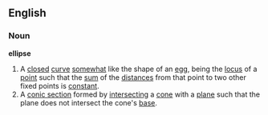 ==English==
===Noun===
'''ellipse'''
{{wikipedia}}
# A [[close]]d [[curve]] [[somewhat]] like the shape of an [[egg]], being the [[locus]] of a [[point]] such that the [[sum]] of the [[distance]]s from that point to two other fixed points is [[constant]].
# A [[conic section]] formed by [[intersect]]ing a [[cone]] with a [[plane]] such that the plane does not intersect the cone's [[base]].